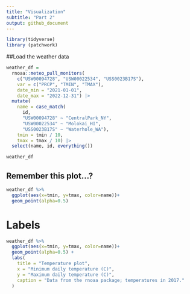 ```yaml
---
title: "Visualization"
subtitle: "Part 2"
output: github_document
---
```


```r
library(tidyverse)
library (patchwork)
```

##Load the weather data
```r
weather_df = 
  rnoaa::meteo_pull_monitors(
    c("USW00094728", "USW00022534", "USS0023B17S"),
    var = c("PRCP", "TMIN", "TMAX"), 
    date_min = "2021-01-01",
    date_max = "2022-12-31") |>
  mutate(
    name = case_match(
      id, 
      "USW00094728" ~ "CentralPark_NY", 
      "USW00022534" ~ "Molokai_HI",
      "USS0023B17S" ~ "Waterhole_WA"),
    tmin = tmin / 10,
    tmax = tmax / 10) |>
  select(name, id, everything())

weather_df
```

## Remember this plot...?
```r
weather_df %>% 
  ggplot(aes(x=tmin, y=tmax, color=name))+
  geom_point(alpha=0.5)
```


# Labels
```r
weather_df %>% 
  ggplot(aes(x=tmin, y=tmax, color=name))+
  geom_point(alpha=0.5) +
  labs(
    title = "Temperature plot",
    x = "Minimum daily temperature (C)",
    y = "Maximum daily temperature (C)",
    caption = "Data from the rnoaa package; temperatures in 2017."
  )
```






